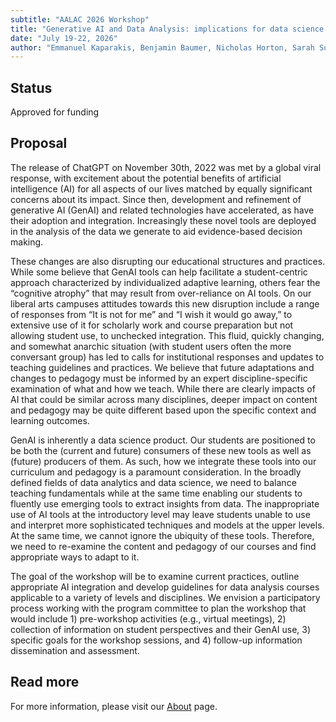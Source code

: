 ```yaml
---
subtitle: "AALAC 2026 Workshop"
title: "Generative AI and Data Analysis: implications for data science curriculum and pedagogy"
date: "July 19-22, 2026"
author: "Emmanuel Kaparakis, Benjamin Baumer, Nicholas Horton, Sarah Supp"
---
```


## Status

Approved for funding

## Proposal

The release of ChatGPT on November 30th, 2022 was met by a global viral response, with excitement about the potential benefits of artificial intelligence (AI) for all aspects of our lives matched by equally significant concerns about its impact. 
Since then, development and refinement of generative AI (GenAI) and related technologies have accelerated, as have their adoption and integration. 
Increasingly these novel tools are deployed in the analysis of the data we generate to aid evidence-based decision making.

These changes are also disrupting our educational structures and practices. 
While some believe that GenAI tools can help facilitate a student-centric approach characterized by individualized adaptive learning, others fear the “cognitive atrophy” that may result from over-reliance on AI tools. 
On our liberal arts campuses attitudes towards this new disruption include a range of responses from “It is not for me” and “I wish it would go away," to extensive use of it for scholarly work and course preparation but not allowing student use, to unchecked integration. 
This fluid, quickly changing, and somewhat anarchic situation (with student users often the more conversant group) has led to calls for institutional responses and updates to teaching guidelines and practices.
We believe that future adaptations and changes to pedagogy must be informed by an expert discipline-specific examination of what and how we teach. 
While there are clearly impacts of AI that could be similar across many disciplines, deeper impact on content and pedagogy may be quite different based upon the specific context and learning outcomes.
 
GenAI is inherently a data science product. 
Our students are positioned to be both the (current and future) consumers of these new tools as well as (future) producers of them. 
As such, how we integrate these tools into our curriculum and pedagogy is a paramount consideration. 
In the broadly defined fields of data analytics and data science, we need to balance teaching fundamentals while at the same time enabling our students to fluently use emerging tools to extract insights from data. 
The inappropriate use of AI tools at the introductory level may leave students unable to use and interpret more sophisticated techniques and models at the upper levels. 
At the same time, we cannot ignore the ubiquity of these tools. 
Therefore, we need to re-examine the content and pedagogy of our courses and find appropriate ways to adapt to it.

The goal of the workshop will be to examine current practices, outline appropriate AI integration and develop guidelines for data analysis courses applicable to a variety of levels and disciplines.
We envision a participatory process working with the program committee to plan the workshop that would include 1) pre-workshop activities (e.g., virtual meetings), 2) collection of information on student perspectives and their GenAI use, 3) specific goals for the workshop sessions, and 4) follow-up information dissemination and assessment. 

## Read more

For more information, please visit our [About](about.qmd) page.
